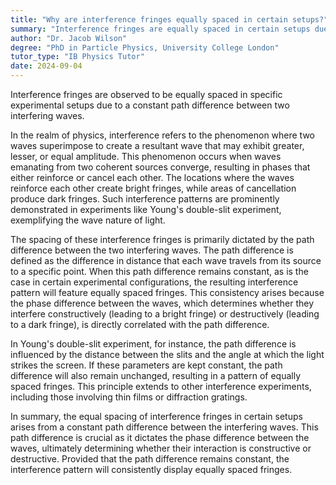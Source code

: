 ```yaml
---
title: "Why are interference fringes equally spaced in certain setups?"
summary: "Interference fringes are equally spaced in certain setups due to the constant path difference between two interfering waves."
author: "Dr. Jacob Wilson"
degree: "PhD in Particle Physics, University College London"
tutor_type: "IB Physics Tutor"
date: 2024-09-04
---
```


Interference fringes are observed to be equally spaced in specific experimental setups due to a constant path difference between two interfering waves.

In the realm of physics, interference refers to the phenomenon where two waves superimpose to create a resultant wave that may exhibit greater, lesser, or equal amplitude. This phenomenon occurs when waves emanating from two coherent sources converge, resulting in phases that either reinforce or cancel each other. The locations where the waves reinforce each other create bright fringes, while areas of cancellation produce dark fringes. Such interference patterns are prominently demonstrated in experiments like Young's double-slit experiment, exemplifying the wave nature of light.

The spacing of these interference fringes is primarily dictated by the path difference between the two interfering waves. The path difference is defined as the difference in distance that each wave travels from its source to a specific point. When this path difference remains constant, as is the case in certain experimental configurations, the resulting interference pattern will feature equally spaced fringes. This consistency arises because the phase difference between the waves, which determines whether they interfere constructively (leading to a bright fringe) or destructively (leading to a dark fringe), is directly correlated with the path difference.

In Young's double-slit experiment, for instance, the path difference is influenced by the distance between the slits and the angle at which the light strikes the screen. If these parameters are kept constant, the path difference will also remain unchanged, resulting in a pattern of equally spaced fringes. This principle extends to other interference experiments, including those involving thin films or diffraction gratings.

In summary, the equal spacing of interference fringes in certain setups arises from a constant path difference between the interfering waves. This path difference is crucial as it dictates the phase difference between the waves, ultimately determining whether their interaction is constructive or destructive. Provided that the path difference remains constant, the interference pattern will consistently display equally spaced fringes.
    